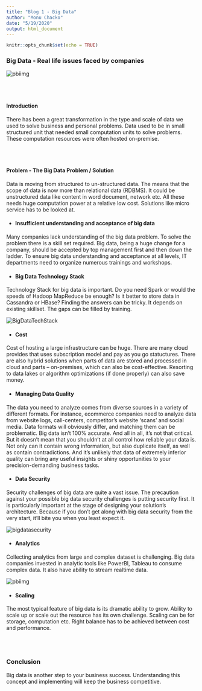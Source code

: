 ```yaml
---
title: "Blog 1 - Big Data"
author: "Monu Chacko"
date: "5/19/2020"
output: html_document
---
```


```r
knitr::opts_chunk$set(echo = TRUE)
```

### Big Data - Real life issues faced by companies    

<img src="bigdata_img.jpg" alt="pbiimg" style="max-width:500px;" />

<br/><br/>

#### Introduction

There has been a great transformation in the type and scale of data we used to solve business and personal problems. Data used to be in small structured unit that needed small computation units to solve problems. These computation resources were often hosted on-premise.  

<br/><br/>

#### Problem - The Big Data Problem / Solution

Data is moving from structured to un-structured data. The means that the scope of data is now more than relational data (RDBMS). It could be unstructured data like content in word document, network etc. All these needs huge computation power at a relative low cost. Solutions like micro service has to be looked at.

- #### Insufficient understanding and acceptance of big data

Many companies lack understanding of the big data problem. To solve the problem there is a skill set required. Big data, being a huge change for a company, should be accepted by top management first and then down the ladder. To ensure big data understanding and acceptance at all levels, IT departments need to organize numerous trainings and workshops.


- #### Big Data Technology Stack

Technology Stack for big data is important. Do you need Spark or would the speeds of Hadoop MapReduce be enough? Is it better to store data in Cassandra or HBase? Finding the answers can be tricky. It depends on existing skillset. The gaps can be filled by training.

<img src="BigDataTechStack.jpg" alt="BigDataTechStack" />

- #### Cost

Cost of hosting a large infrastructure can be huge. There are many cloud provides that uses subscription model and pay as you go statuctures. There are also hybrid solutions when parts of data are stored and processed in cloud and parts – on-premises, which can also be cost-effective. Resorting to data lakes or algorithm optimizations (if done properly) can also save money.

- #### Managing Data Quality

The data you need to analyze comes from diverse sources in a variety of different formats. For instance, ecommerce companies need to analyze data from website logs, call-centers, competitor's website 'scans' and social media. Data formats will obviously differ, and matching them can be problematic. Big data isn’t 100% accurate. And all in all, it's not that critical. But it doesn’t mean that you shouldn’t at all control how reliable your data is. Not only can it contain wrong information, but also duplicate itself, as well as contain contradictions. And it’s unlikely that data of extremely inferior quality can bring any useful insights or shiny opportunities to your precision-demanding business tasks.

- #### Data Security

Security challenges of big data are quite a vast issue. The precaution against your possible big data security challenges is putting security first. It is particularly important at the stage of designing your solution’s architecture. Because if you don’t get along with big data security from the very start, it’ll bite you when you least expect it.

<img src="bigdatasecurity.png" alt="bigdatasecurity" />

- #### Analytics

Collecting analytics from large and complex dataset is challenging. Big data companies invested in analytic tools like PowerBI, Tableau to consume complex data. It also have ability to stream realtime data. 

<img src="pbiimg.jpg" alt="pbiimg" />

- #### Scaling

The most typical feature of big data is its dramatic ability to grow. Ability to scale up or scale out the resource has its own challenge. Scaling can be for storage, computation etc. Right balance has to be achieved between cost and performance.  

<br/><br/>

### Conclusion  

Big data is another step to your business success. Understanding this concept and implementing will keep the business competitive.